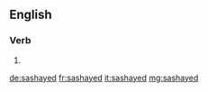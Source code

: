 ==English==

===Verb===
{{head|en|verb form}}

# {{en-past of|sashay}}

[[de:sashayed]]
[[fr:sashayed]]
[[it:sashayed]]
[[mg:sashayed]]